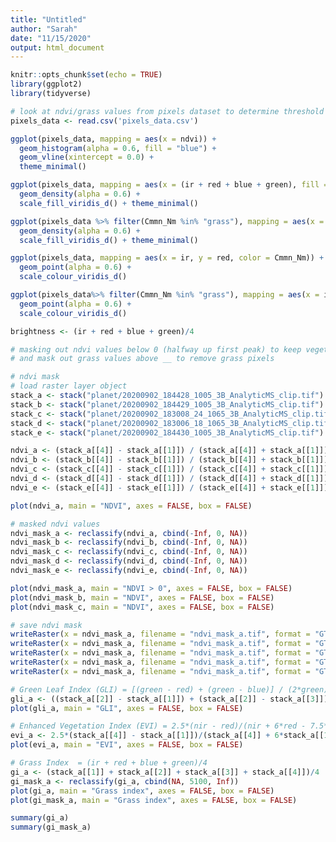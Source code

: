 ```yaml
---
title: "Untitled"
author: "Sarah"
date: "11/15/2020"
output: html_document
---
```


```r
knitr::opts_chunk$set(echo = TRUE)
library(ggplot2)
library(tidyverse)
```

```r
# look at ndvi/grass values from pixels dataset to determine threshold
pixels_data <- read.csv('pixels_data.csv')

ggplot(pixels_data, mapping = aes(x = ndvi)) +
  geom_histogram(alpha = 0.6, fill = "blue") +
  geom_vline(xintercept = 0.0) +
  theme_minimal()

ggplot(pixels_data, mapping = aes(x = (ir + red + blue + green), fill = Cmmn_Nm)) +
  geom_density(alpha = 0.6) +
  scale_fill_viridis_d() + theme_minimal()

ggplot(pixels_data %>% filter(Cmmn_Nm %in% "grass"), mapping = aes(x = ndvi, fill = Cmmn_Nm)) +
  geom_density(alpha = 0.6) +
  scale_fill_viridis_d() + theme_minimal()

ggplot(pixels_data, mapping = aes(x = ir, y = red, color = Cmmn_Nm)) +
  geom_point(alpha = 0.6) +
  scale_colour_viridis_d()

ggplot(pixels_data%>% filter(Cmmn_Nm %in% "grass"), mapping = aes(x = ir - red, y = ir + red, color = Cmmn_Nm)) +
  geom_point(alpha = 0.6) +
  scale_colour_viridis_d()

brightness <- (ir + red + blue + green)/4

# masking out ndvi values below 0 (halfway up first peak) to keep vegetation pixels
# and mask out grass values above __ to remove grass pixels
```


```r
# ndvi mask
# load raster layer object
stack_a <- stack("planet/20200902_184428_1005_3B_AnalyticMS_clip.tif")
stack_b <- stack("planet/20200902_184429_1005_3B_AnalyticMS_clip.tif")
stack_c <- stack("planet/20200902_183008_24_1065_3B_AnalyticMS_clip.tif")
stack_d <- stack("planet/20200902_183006_18_1065_3B_AnalyticMS_clip.tif")
stack_e <- stack("planet/20200902_184430_1005_3B_AnalyticMS_clip.tif")

ndvi_a <- (stack_a[[4]] - stack_a[[1]]) / (stack_a[[4]] + stack_a[[1]])
ndvi_b <- (stack_b[[4]] - stack_b[[1]]) / (stack_b[[4]] + stack_b[[1]])
ndvi_c <- (stack_c[[4]] - stack_c[[1]]) / (stack_c[[4]] + stack_c[[1]])
ndvi_d <- (stack_d[[4]] - stack_d[[1]]) / (stack_d[[4]] + stack_d[[1]])
ndvi_e <- (stack_e[[4]] - stack_e[[1]]) / (stack_e[[4]] + stack_e[[1]])

plot(ndvi_a, main = "NDVI", axes = FALSE, box = FALSE)

# masked ndvi values
ndvi_mask_a <- reclassify(ndvi_a, cbind(-Inf, 0, NA))
ndvi_mask_b <- reclassify(ndvi_b, cbind(-Inf, 0, NA))
ndvi_mask_c <- reclassify(ndvi_c, cbind(-Inf, 0, NA))
ndvi_mask_d <- reclassify(ndvi_d, cbind(-Inf, 0, NA))
ndvi_mask_e <- reclassify(ndvi_e, cbind(-Inf, 0, NA))

plot(ndvi_mask_a, main = "NDVI > 0", axes = FALSE, box = FALSE)
plot(ndvi_mask_b, main = "NDVI", axes = FALSE, box = FALSE)
plot(ndvi_mask_c, main = "NDVI", axes = FALSE, box = FALSE)

# save ndvi mask
writeRaster(x = ndvi_mask_a, filename = "ndvi_mask_a.tif", format = "GTiff", datatype = 'INT2S')
writeRaster(x = ndvi_mask_a, filename = "ndvi_mask_a.tif", format = "GTiff", datatype = 'INT2S')
writeRaster(x = ndvi_mask_a, filename = "ndvi_mask_a.tif", format = "GTiff", datatype = 'INT2S')
writeRaster(x = ndvi_mask_a, filename = "ndvi_mask_a.tif", format = "GTiff", datatype = 'INT2S')
writeRaster(x = ndvi_mask_a, filename = "ndvi_mask_a.tif", format = "GTiff", datatype = 'INT2S')
```

```r
# Green Leaf Index (GLI) = [(green - red) + (green - blue)] / (2*green) + red + blue
gli_a <- ((stack_a[[2]] - stack_a[[1]]) + (stack_a[[2]] - stack_a[[3]]))/ (2*stack_a[[2]] + stack_a[[1]] + stack_a[[3]])
plot(gli_a, main = "GLI", axes = FALSE, box = FALSE)
```

```r
# Enhanced Vegetation Index (EVI) = 2.5*(nir - red)/(nir + 6*red - 7.5*blue + 1)
evi_a <- 2.5*(stack_a[[4]] - stack_a[[1]])/(stack_a[[4]] + 6*stack_a[[1]] - 7.5*stack_a[[3]])
plot(evi_a, main = "EVI", axes = FALSE, box = FALSE)
```

```r
# Grass Index  = (ir + red + blue + green)/4
gi_a <- (stack_a[[1]] + stack_a[[2]] + stack_a[[3]] + stack_a[[4]])/4
gi_mask_a <- reclassify(gi_a, cbind(NA, 5100, Inf))
plot(gi_a, main = "Grass index", axes = FALSE, box = FALSE)
plot(gi_mask_a, main = "Grass index", axes = FALSE, box = FALSE)

summary(gi_a)
summary(gi_mask_a)
```

